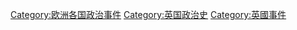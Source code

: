 [[Category:欧洲各国政治事件|Category:欧洲各国政治事件]]
[[Category:英国政治史|Category:英国政治史]]
[[Category:英國事件|Category:英國事件]]